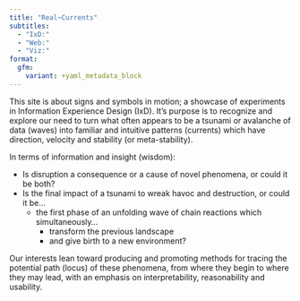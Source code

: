 ```yaml
---
title: "Real~Currents"
subtitles:
  - "IxD:"
  - "Web:"
  - "Viz:"
format:
  gfm:
    variant: +yaml_metadata_block
---
```


This site is about signs and symbols in motion; a showcase of experiments in Information Experience Design (IxD). It's purpose is to recognize and explore our need to turn what often appears to be a tsunami or avalanche of data (waves) into familiar and intuitive patterns (currents) which have direction, velocity and stability (or meta-stability).

In terms of information and insight (wisdom):

  - Is disruption a consequence or a cause of novel phenomena, or could it be both?
  - Is the final impact of a tsunami to wreak havoc and destruction, or could it be...
      - the first phase of an unfolding wave of chain reactions which simultaneously...
        - transform the previous landscape
        - and give birth to a new environment?

Our interests lean toward producing and promoting methods for tracing the potential path (locus) of these phenomena, from where they begin to where they may lead, with an emphasis on interpretability, reasonability and usability.
